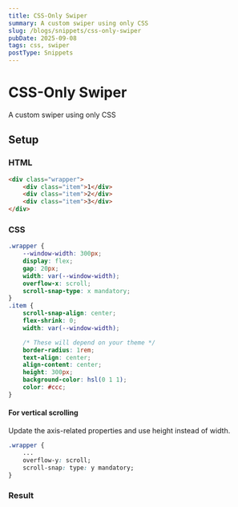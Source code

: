 ```yaml
---
title: CSS-Only Swiper
summary: A custom swiper using only CSS
slug: /blogs/snippets/css-only-swiper
pubDate: 2025-09-08
tags: css, swiper
postType: Snippets
---
```


# CSS-Only Swiper

A custom swiper using only CSS

## Setup

### HTML
```html
<div class="wrapper">
    <div class="item">1</div>
    <div class="item">2</div>
    <div class="item">3</div>
</div>
```

### CSS

```css
.wrapper {
    --window-width: 300px;
    display: flex;
    gap: 20px;
    width: var(--window-width);
    overflow-x: scroll;
    scroll-snap-type: x mandatory;
}
.item {
    scroll-snap-align: center;
    flex-shrink: 0;
    width: var(--window-width);

    /* These will depend on your theme */
    border-radius: 1rem;
    text-align: center;
    align-content: center;
    height: 300px;
    background-color: hsl(0 1 1);
    color: #ccc;
}
```

#### For vertical scrolling

Update the axis-related properties and use height instead of width.

```css
.wrapper {
    ...
    overflow-y: scroll;
    scroll-snap: type: y mandatory;
}
```

### Result
<CssOnlySwiperHorizontal />